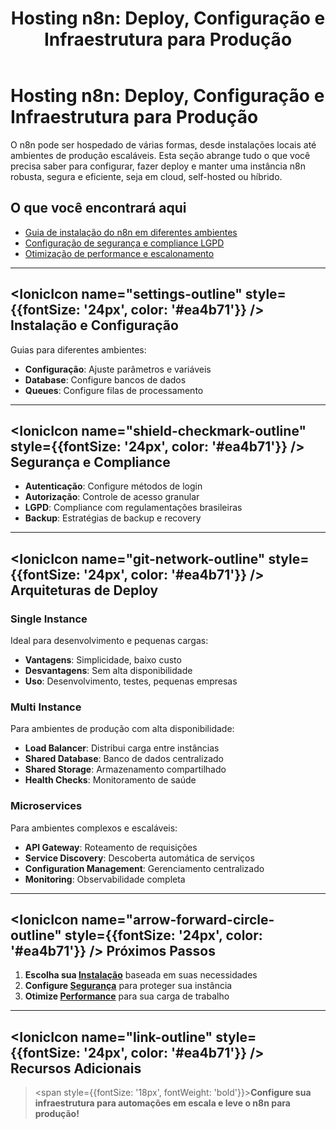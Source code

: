 ﻿---
sidebar_position: 1
title: "Hosting n8n: Deploy, Configuração e Infraestrutura para Produção"
description: Configure, faça deploy e gerencie sua instância n8n em produção, com guias para cloud, self-hosted, escalonamento, segurança e boas práticas.
keywords: [n8n, hosting, deploy n8n, hospedagem n8n, cloud n8n, self-hosted n8n, infraestrutura n8n, produção, configuração, escalonamento, boas práticas]
---

# Hosting n8n: Deploy, Configuração e Infraestrutura para Produção

O n8n pode ser hospedado de várias formas, desde instalações locais até ambientes de produção escaláveis. Esta seção abrange tudo o que você precisa saber para configurar, fazer deploy e manter uma instância n8n robusta, segura e eficiente, seja em cloud, self-hosted ou híbrido.

## O que você encontrará aqui

- [Guia de instalação do n8n em diferentes ambientes](/hosting-n8n/instalacao)
- [Configuração de segurança e compliance LGPD](/privacidade-seguranca/security-best-practices)
- [Otimização de performance e escalonamento](escalonamento/performance.mdx)

---

## <IonicIcon name="settings-outline" style={{fontSize: '24px', color: '#ea4b71'}} /> Instalação e Configuração

Guias para diferentes ambientes:

- **Configuração**: Ajuste parâmetros e variáveis
- **Database**: Configure bancos de dados
- **Queues**: Configure filas de processamento

---

## <IonicIcon name="shield-checkmark-outline" style={{fontSize: '24px', color: '#ea4b71'}} /> Segurança e Compliance

- **Autenticação**: Configure métodos de login
- **Autorização**: Controle de acesso granular
- **LGPD**: Compliance com regulamentações brasileiras
- **Backup**: Estratégias de backup e recovery

---

## <IonicIcon name="git-network-outline" style={{fontSize: '24px', color: '#ea4b71'}} /> Arquiteturas de Deploy

### Single Instance

Ideal para desenvolvimento e pequenas cargas:

- **Vantagens**: Simplicidade, baixo custo
- **Desvantagens**: Sem alta disponibilidade
- **Uso**: Desenvolvimento, testes, pequenas empresas

### Multi Instance

Para ambientes de produção com alta disponibilidade:

- **Load Balancer**: Distribui carga entre instâncias
- **Shared Database**: Banco de dados centralizado
- **Shared Storage**: Armazenamento compartilhado
- **Health Checks**: Monitoramento de saúde

### Microservices

Para ambientes complexos e escaláveis:

- **API Gateway**: Roteamento de requisições
- **Service Discovery**: Descoberta automática de serviços
- **Configuration Management**: Gerenciamento centralizado
- **Monitoring**: Observabilidade completa

---

## <IonicIcon name="arrow-forward-circle-outline" style={{fontSize: '24px', color: '#ea4b71'}} /> Próximos Passos

1. **Escolha sua [Instalação](/hosting-n8n/instalacao)** baseada em suas necessidades
2. **Configure [Segurança](/privacidade-seguranca/security-best-practices)** para proteger sua instância
3. **Otimize [Performance](escalonamento/performance.mdx)** para sua carga de trabalho

---

## <IonicIcon name="link-outline" style={{fontSize: '24px', color: '#ea4b71'}} /> Recursos Adicionais

> <span style={{fontSize: '18px', fontWeight: 'bold'}}>**Configure sua infraestrutura para automações em escala e leve o n8n para produção!**</span>
